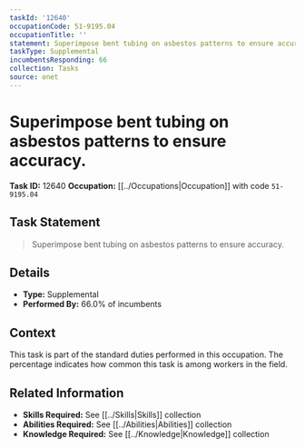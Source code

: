 ```yaml
---
taskId: '12640'
occupationCode: 51-9195.04
occupationTitle: ''
statement: Superimpose bent tubing on asbestos patterns to ensure accuracy.
taskType: Supplemental
incumbentsResponding: 66
collection: Tasks
source: onet
---
```

# Superimpose bent tubing on asbestos patterns to ensure accuracy.

**Task ID:** 12640
**Occupation:** [[../Occupations|Occupation]] with code `51-9195.04`

## Task Statement

> Superimpose bent tubing on asbestos patterns to ensure accuracy.

## Details

- **Type:** Supplemental
- **Performed By:** 66.0% of incumbents

## Context

This task is part of the standard duties performed in this occupation. The percentage indicates how common this task is among workers in the field.

## Related Information

- **Skills Required:** See [[../Skills|Skills]] collection
- **Abilities Required:** See [[../Abilities|Abilities]] collection
- **Knowledge Required:** See [[../Knowledge|Knowledge]] collection
